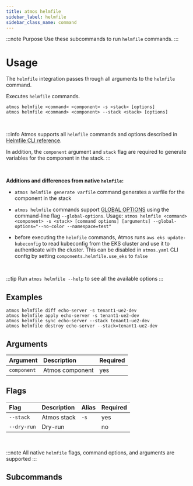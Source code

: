 ```yaml
---
title: atmos helmfile
sidebar_label: helmfile
sidebar_class_name: command
---
```






:::note Purpose
Use these subcommands to run `helmfile` commands.
:::

# Usage

The `helmfile` integration passes through all arguments to the `helmfile` command.

Executes `helmfile` commands.

```shell
atmos helmfile <command> <component> -s <stack> [options]
atmos helmfile <command> <component> --stack <stack> [options]
```

<br/>

:::info
Atmos supports all `helmfile` commands and options described in [Helmfile CLI reference](https://github.com/helmfile/helmfile#cli-reference).

In addition, the `component` argument and `stack` flag are required to generate variables for the component in the stack.
:::

<br/>

**Additions and differences from native `helmfile`:**

- `atmos helmfile generate varfile` command generates a varfile for the component in the stack

- `atmos helmfile` commands support [GLOBAL OPTIONS](https://github.com/roboll/helmfile#cli-reference) using the command-line flag `--global-options`.
Usage: `atmos helmfile <command> <component> -s <stack> [command options] [arguments] --global-options="--no-color --namespace=test"`

- before executing the `helmfile` commands, Atmos runs `aws eks update-kubeconfig` to read kubeconfig from the EKS cluster and use it to
authenticate with the cluster. This can be disabled in `atmos.yaml` CLI config by setting `components.helmfile.use_eks` to `false`

<br/>

:::tip
Run `atmos helmfile --help` to see all the available options
:::

## Examples

```shell
atmos helmfile diff echo-server -s tenant1-ue2-dev
atmos helmfile apply echo-server -s tenant1-ue2-dev
atmos helmfile sync echo-server --stack tenant1-ue2-dev
atmos helmfile destroy echo-server --stack=tenant1-ue2-dev
```

## Arguments

| Argument     | Description        | Required |
|:-------------|:-------------------|:---------|
| `component`  | Atmos component    | yes      |

## Flags

| Flag        | Description   | Alias | Required |
|:------------|:--------------|:------|:---------|
| `--stack`   | Atmos stack   | `-s`  | yes      |
| `--dry-run` | Dry-run       |       | no       |

<br/>

:::note
All native `helmfile` flags, command options, and arguments are supported
:::

## Subcommands

<DocCardList/>
